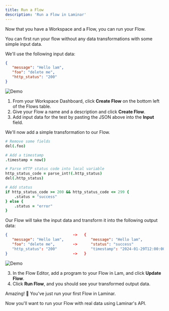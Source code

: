 ```yaml
---
title: Run a Flow
description: 'Run a Flow in Laminar'
---
```


Now that you have a Workspace and a Flow, you can run your Flow.

You can first run your flow without any data transformations with some simple input data.

We'll use the following input data:

```json
{                             
   "message": "Hello lam",   
   "foo": "delete me",     
   "http_status": "200"   
}                        
```

![Demo](https://github.com/laminar-run/public-assets/blob/main/Running%20An%20Empty%20Flow.gif?raw=true)

1. From your Workspace Dashboard, click **Create Flow** on the bottom left of the Flows table.
2. Give your Flow a name and a description and click **Create Flow**.
3. Add input data for the test by pasting the JSON above into the **Input** field.

We'll now add a simple transformation to our Flow.

```coffee
# Remove some fields
del(.foo)

# Add a timestamp
.timestamp = now()

# Parse HTTP status code into local variable
http_status_code = parse_int!(.http_status)
del(.http_status)

# Add status
if http_status_code >= 200 && http_status_code <= 299 {
    .status = "success"
} else {
    .status = "error"
}
```

Our Flow will take the input data and transform it into the following output data:

```json
{                             ->   {  
   "message": "Hello lam",            "message": "Hello lam",
   "foo": "delete me",        ->      "status": "success"
   "http_status": "200"               "timestamp": "2024-01-29T12:00:00Z"
}                             ->   }
```

![Demo](https://github.com/laminar-run/public-assets/blob/main/Run%20A%20Flow%20In%20Laminar.gif?raw=true)

3. In the Flow Editor, add a program to your Flow in Lam, and click **Update Flow**.
4. Click **Run Flow**, and you should see your transformed output data.

Amazing! 🎉 You've just run your first Flow in Laminar.

Now you'll want to run your Flow with real data using Laminar's API.